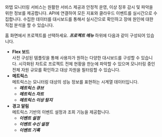 와탭 모니터링 서비스는 원활한 서비스 제공과 안정적 운영, 이상 징후 감시 및 파악을 위한 정보를 제공합니다. API에 연결하여 모든 지표와 클라우드 이벤트를 실시간으로 수집합니다. 수집한 데이터를 대시보드를 통해서 실시간으로 확인하고 장애 원인에 대한 직접 분석을 할 수 있습니다.

홈 화면에서 프로젝트를 선택하세요. ***프로젝트 메뉴*** 하위에 다음과 같이 구성되어 있습니다. 

* **Flex 보드**<br/>
  사전 구성된 템플릿을 통해 사용자가 원하는 다양한 대시보드를 구성할 수 있습니다. 시각화된 차트로 프로젝트 전체 현황을 한눈에 파악할 수 있으며 모니터링 중인 전체 자원 규모를 확인하고 대상 자원을 필터링할 수 있습니다.<br/>
* **메트릭스**<br/>
  메트릭스는 모니터링 대상의 성능 정보를 표현하는 시계열 데이터입니다.
  * ***메트릭스 큐브***
  * ***메트릭스 차트***
  * ***메트릭스 이상 탐지***
* **경고 알림**<br/>
  메트릭스 기반의 이벤트 설정과 조회 기능을 제공합니다. 
  * ***이벤트 설정***
  * ***이벤트 수신 설정***
  * ***이벤트 기록***

<!-- 
템플릿 대시보드를 제공하지 않습니다. 
  사전 구성된 템플릿을 통해 사용자가 원하는 다양한 대시보드를 구성할 수 있습니다. 시각화된 차트로 프로젝트 전체 현황을 한눈에 파악할 수 있습니다. 모니터링 중인 전체 자원 규모를 확인하고 대상 자원을 필터링할 수 있습니다.<br/>
-->

